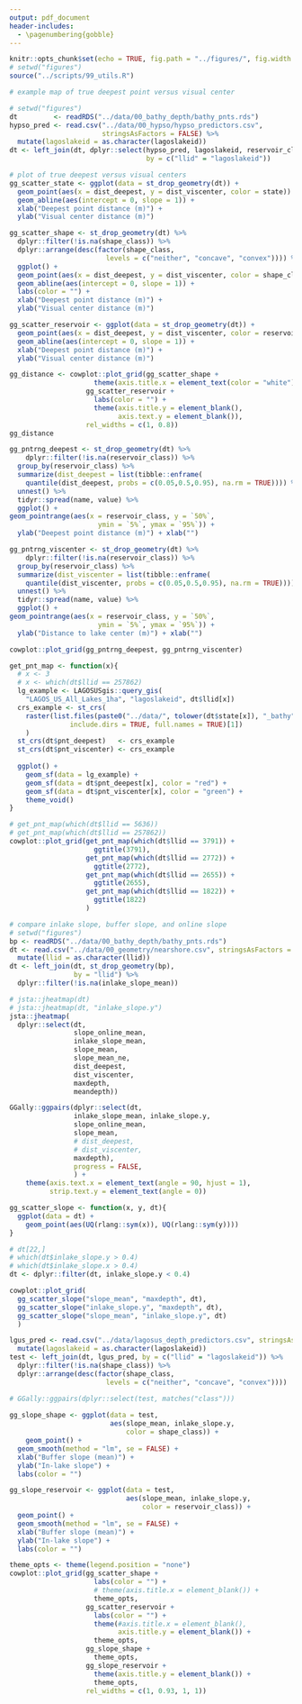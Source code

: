 ```yaml
---
output: pdf_document
header-includes: 
  - \pagenumbering{gobble}
---
```


```r
knitr::opts_chunk$set(echo = TRUE, fig.path = "../figures/", fig.width = 6.5, fig.height = 4.5)
# setwd("figures")
source("../scripts/99_utils.R")
```

```r
# example map of true deepest point versus visual center

# setwd("figures")
dt         <- readRDS("../data/00_bathy_depth/bathy_pnts.rds")
hypso_pred <- read.csv("../data/00_hypso/hypso_predictors.csv", 
                       stringsAsFactors = FALSE) %>%
  mutate(lagoslakeid = as.character(lagoslakeid))
dt <- left_join(dt, dplyr::select(hypso_pred, lagoslakeid, reservoir_class, shape_class), 
                                  by = c("llid" = "lagoslakeid"))

# plot of true deepest versus visual centers
gg_scatter_state <- ggplot(data = st_drop_geometry(dt)) + 
  geom_point(aes(x = dist_deepest, y = dist_viscenter, color = state)) +
  geom_abline(aes(intercept = 0, slope = 1)) +
  xlab("Deepest point distance (m)") +
  ylab("Visual center distance (m)")

gg_scatter_shape <- st_drop_geometry(dt) %>%
  dplyr::filter(!is.na(shape_class)) %>%
  dplyr::arrange(desc(factor(shape_class, 
                        levels = c("neither", "concave", "convex")))) %>%
  ggplot() + 
  geom_point(aes(x = dist_deepest, y = dist_viscenter, color = shape_class)) +
  geom_abline(aes(intercept = 0, slope = 1)) +
  labs(color = "") +
  xlab("Deepest point distance (m)") +
  ylab("Visual center distance (m)")

gg_scatter_reservoir <- ggplot(data = st_drop_geometry(dt)) + 
  geom_point(aes(x = dist_deepest, y = dist_viscenter, color = reservoir_class)) +
  geom_abline(aes(intercept = 0, slope = 1)) +
  xlab("Deepest point distance (m)") +
  ylab("Visual center distance (m)")
```

```r
gg_distance <- cowplot::plot_grid(gg_scatter_shape + 
                     theme(axis.title.x = element_text(color = "white")), 
                   gg_scatter_reservoir + 
                     labs(color = "") +
                     theme(axis.title.y = element_blank(), 
                           axis.text.y = element_blank()), 
                   rel_widths = c(1, 0.8))
gg_distance

gg_pntrng_deepest <- st_drop_geometry(dt) %>%
    dplyr::filter(!is.na(reservoir_class)) %>%
  group_by(reservoir_class) %>%
  summarize(dist_deepest = list(tibble::enframe(
    quantile(dist_deepest, probs = c(0.05,0.5,0.95), na.rm = TRUE)))) %>% 
  unnest() %>%
  tidyr::spread(name, value) %>%
  ggplot() +
geom_pointrange(aes(x = reservoir_class, y = `50%`, 
                      ymin = `5%`, ymax = `95%`)) +
  ylab("Deepest point distance (m)") + xlab("")

gg_pntrng_viscenter <- st_drop_geometry(dt) %>%
    dplyr::filter(!is.na(reservoir_class)) %>%
  group_by(reservoir_class) %>%
  summarize(dist_viscenter = list(tibble::enframe(
    quantile(dist_viscenter, probs = c(0.05,0.5,0.95), na.rm = TRUE)))) %>% 
  unnest() %>%
  tidyr::spread(name, value) %>%
  ggplot() +
geom_pointrange(aes(x = reservoir_class, y = `50%`, 
                      ymin = `5%`, ymax = `95%`)) +
  ylab("Distance to lake center (m)") + xlab("")

cowplot::plot_grid(gg_pntrng_deepest, gg_pntrng_viscenter)

get_pnt_map <- function(x){
  # x <- 3
  # x <- which(dt$llid == 257862)
  lg_example <- LAGOSUSgis::query_gis(
    "LAGOS_US_All_Lakes_1ha", "lagoslakeid", dt$llid[x])
  crs_example <- st_crs(
    raster(list.files(paste0("../data/", tolower(dt$state[x]), "_bathy"), 
               include.dirs = TRUE, full.names = TRUE)[1])
    )
  st_crs(dt$pnt_deepest)   <- crs_example
  st_crs(dt$pnt_viscenter) <- crs_example
  
  ggplot() + 
    geom_sf(data = lg_example) +
    geom_sf(data = dt$pnt_deepest[x], color = "red") + 
    geom_sf(data = dt$pnt_viscenter[x], color = "green") +
    theme_void()
}

# get_pnt_map(which(dt$llid == 5636))
# get_pnt_map(which(dt$llid == 257862))
cowplot::plot_grid(get_pnt_map(which(dt$llid == 3791)) +
                     ggtitle(3791), 
                   get_pnt_map(which(dt$llid == 2772)) +
                     ggtitle(2772), 
                   get_pnt_map(which(dt$llid == 2655)) +
                     ggtitle(2655), 
                   get_pnt_map(which(dt$llid == 1822)) +
                     ggtitle(1822)
                   )

```

```r
# compare inlake slope, buffer slope, and online slope
# setwd("figures") 
bp <- readRDS("../data/00_bathy_depth/bathy_pnts.rds")
dt <- read.csv("../data/00_geometry/nearshore.csv", stringsAsFactors = FALSE) %>%
  mutate(llid = as.character(llid))
dt <- left_join(dt, st_drop_geometry(bp), 
                by = "llid") %>%
  dplyr::filter(!is.na(inlake_slope_mean))

# jsta::jheatmap(dt)
# jsta::jheatmap(dt, "inlake_slope.y")
jsta::jheatmap(
  dplyr::select(dt, 
                slope_online_mean,
                inlake_slope_mean,
                slope_mean, 
                slope_mean_ne,
                dist_deepest, 
                dist_viscenter, 
                maxdepth,
                meandepth))

GGally::ggpairs(dplyr::select(dt, 
                inlake_slope_mean, inlake_slope.y,
                slope_online_mean,
                slope_mean, 
                # dist_deepest, 
                # dist_viscenter, 
                maxdepth), 
                progress = FALSE, 
                ) +
    theme(axis.text.x = element_text(angle = 90, hjust = 1), 
          strip.text.y = element_text(angle = 0))

gg_scatter_slope <- function(x, y, dt){
  ggplot(data = dt) + 
    geom_point(aes(UQ(rlang::sym(x)), UQ(rlang::sym(y))))
}

# dt[22,]
# which(dt$inlake_slope.y > 0.4)
# which(dt$inlake_slope.x > 0.4)
dt <- dplyr::filter(dt, inlake_slope.y < 0.4)

cowplot::plot_grid(
  gg_scatter_slope("slope_mean", "maxdepth", dt),
  gg_scatter_slope("inlake_slope.y", "maxdepth", dt), 
  gg_scatter_slope("slope_mean", "inlake_slope.y", dt)
  )
```

```r
lgus_pred <- read.csv("../data/lagosus_depth_predictors.csv", stringsAsFactors = FALSE) %>%
  mutate(lagoslakeid = as.character(lagoslakeid))
test <- left_join(dt, lgus_pred, by = c("llid" = "lagoslakeid")) %>% 
  dplyr::filter(!is.na(shape_class)) %>%
  dplyr::arrange(desc(factor(shape_class, 
                        levels = c("neither", "concave", "convex"))))

# GGally::ggpairs(dplyr::select(test, matches("class"))) 
                              
gg_slope_shape <- ggplot(data = test, 
                         aes(slope_mean, inlake_slope.y, 
                             color = shape_class)) + 
    geom_point() +
  geom_smooth(method = "lm", se = FALSE) +
  xlab("Buffer slope (mean)") +
  ylab("In-lake slope") +
  labs(color = "")

gg_slope_reservoir <- ggplot(data = test, 
                             aes(slope_mean, inlake_slope.y, 
                                 color = reservoir_class)) +
  geom_point() +
  geom_smooth(method = "lm", se = FALSE) +
  xlab("Buffer slope (mean)") +
  ylab("In-lake slope") +
  labs(color = "")
```

```r
theme_opts <- theme(legend.position = "none")
cowplot::plot_grid(gg_scatter_shape + 
                     labs(color = "") +
                     # theme(axis.title.x = element_blank()) +
                     theme_opts,
                   gg_scatter_reservoir + 
                     labs(color = "") +
                     theme(#axis.title.x = element_blank(), 
                           axis.title.y = element_blank()) +
                     theme_opts,
                   gg_slope_shape +
                     theme_opts,
                   gg_slope_reservoir + 
                     theme(axis.title.y = element_blank()) +
                     theme_opts, 
                   rel_widths = c(1, 0.93, 1, 1))
```
